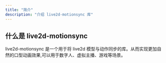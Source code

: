 ```yaml
---
title: "简介"
description: "介绍 live2d-motionsync 库"
---
```


## 什么是 live2d-motionsync

live2d-motionsync 是一个用于将 live2d 模型与动作同步的库。从而实现更加自然的口型动画效果,可以用于数字人、虚拟主播、游戏等场景。

